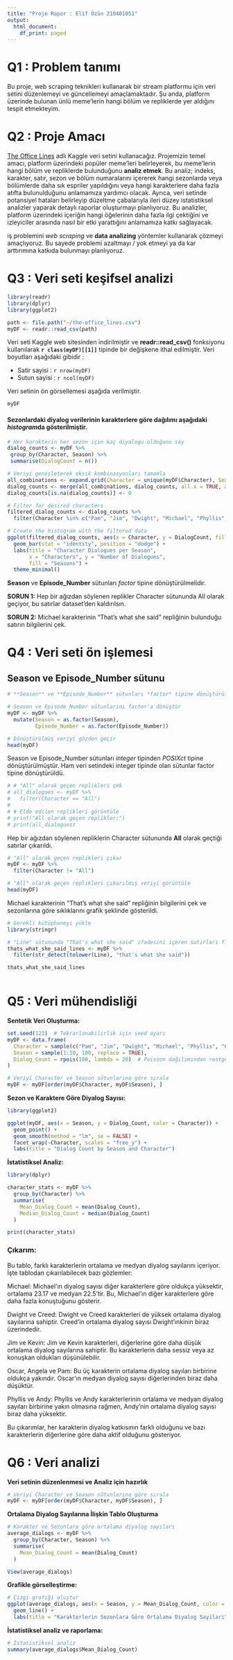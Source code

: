 ```yaml
---
title: "Proje Rapor : Elif Özün 210401051"
output:
  html_document:
    df_print: paged
---
```


# Q1 : Problem tanımı

Bu proje, web scraping teknikleri kullanarak bir stream platformu için veri setini düzenlemeyi ve güncellemeyi amaçlamaktadır. Şu anda, platform üzerinde bulunan ünlü meme'lerin hangi bölüm ve repliklerde yer aldığını tespit etmekteyim.


# Q2 : Proje Amacı

[The Office Lines](https://www.kaggle.com/datasets/fabriziocominetti/the-office-lines/) adlı Kaggle veri setini kullanacağız. Projemizin temel amacı, platform üzerindeki popüler meme'leri belirleyerek, bu meme'lerin hangi bölüm ve repliklerde bulunduğunu **analiz etmek**. Bu analiz; indeks, karakter, satır, sezon ve bölüm numaralarını içererek hangi sezonlarda veya bölümlerde daha sık espriler yapıldığını veya hangi karakterlere daha fazla atıfta bulunulduğunu anlamamıza yardımcı olacak. Ayrıca, veri setinde potansiyel hataları belirleyip düzeltme çabalarıyla ileri düzey istatistiksel analizler yaparak detaylı raporlar oluşturmayı planlıyoruz. Bu analizler, platform üzerindeki içeriğin hangi öğelerinin daha fazla ilgi çektiğini ve izleyiciler arasında nasıl bir etki yarattığını anlamamıza katkı sağlayacak.

iş problemini *web scraping* ve **data analizing** yöntemler kullanarak çözmeyi amaçlıyoruz. Bu sayede problemi azaltmayı / yok etmeyi ya da kar arttırımına katkıda bulunmayı planlıyoruz.


# Q3 : Veri seti keşifsel analizi

```r
library(readr)
library(dplyr)
library(ggplot2)

path <- file.path("~/the-office_lines.csv")
myDF <- readr::read_csv(path)
```

Veri seti Kaggle web sitesinden indirilmiştir ve **readr::read_csv()** fonksiyonu kullanılarak **`r class(myDF)[[1]]`** tipinde bir değişkene ithal edilmiştir. Veri boyutları aşağıdaki gibidir :

-   Satir sayisi : `r nrow(myDF)`
-   Sutun sayisi : `r ncol(myDF)`

Veri setinin ön görsellemesi aşağıda verilmiştir.

```r
myDF
```


#### Sezonlardaki diyalog verilerinin karakterlere göre dağılımı aşağıdaki *histogram*da gösterilmiştir.

```r
# Her karakterin her sezon için kaç diyalogu olduğunu say
dialog_counts <- myDF %>%
 group_by(Character, Season) %>%
 summarise(DialogCount = n())

# Veriyi genişleterek eksik kombinasyonları tamamla
all_combinations <- expand.grid(Character = unique(myDF$Character), Season = unique(myDF$Season))
dialog_counts <- merge(all_combinations, dialog_counts, all.x = TRUE, all.y = TRUE)
dialog_counts[is.na(dialog_counts)] <- 0

# Filter for desired characters
filtered_dialog_counts <- dialog_counts %>%
  filter(Character %in% c("Pam", "Jim", "Dwight", "Michael", "Phyllis", "Creed", "Oscar", "Angela", "Andy", "Kevin"))

# Create the histogram with the filtered data
ggplot(filtered_dialog_counts, aes(x = Character, y = DialogCount, fill = as.factor(Season))) +
  geom_bar(stat = "identity", position = "dodge") +
  labs(title = "Character Dialogues per Season",
       x = "Characters", y = "Number of Dialogues",
       fill = "Seasons") +
  theme_minimal()
```

**Season** ve **Episode_Number** sütunları *factor* tipine dönüştürülmelidir.

**SORUN 1:**
Hep bir ağızdan söylenen replikler Character sütununda All olarak geçiyor, bu satırlar dataset'den kaldırılsın.

**SORUN 2:**
Michael karakterinin "That's what she said" repliğinin bulunduğu satırın bilgilerini çek.




# Q4 : Veri seti ön işlemesi

## Season ve Episode_Number sütunu

```r
# **Season** ve **Episode_Number** sütunları *factor* tipine dönüştürülmüştür.

# Season ve Episode_Number sütunlarını factor'a dönüştür
myDF <- myDF %>%
  mutate(Season = as.factor(Season),
         Episode_Number = as.factor(Episode_Number))

# Dönüştürülmüş veriyi gözden geçir
head(myDF)

```

Season ve Episode_Number sütunları *integer* tipinden *POSIXct* tipine dönüştürülmüştür. Ham veri setindeki integer tipinde olan sütunlar factor tipine dönüştürüldü.


```r

# # "All" olarak geçen replikleri çek
# all_dialogues <- myDF %>%
#   filter(Character == "All")
# 
# # Elde edilen replikleri görüntüle
# print("All olarak geçen replikler:")
# print(all_dialogues)

```

Hep bir ağızdan söylenen repliklerin Character sütununda **All** olarak geçtiği satırlar çıkarıldı.

```r

# "All" olarak geçen replikleri çıkar
myDF <- myDF %>%
  filter(Character != "All")

# "All" olarak geçen replikleri çıkarılmış veriyi görüntüle
head(myDF)

```

Michael karakterinin "That's what she said" repliğinin bilgilerini çek ve sezonlarına göre sıklıklarını grafik şeklinde gösterildi.

```r
# Gerekli kütüphaneyi yükle
library(stringr)

# "Line" sütununda "That's what she said" ifadesini içeren satırları filtrele
thats_what_she_said_lines <- myDF %>%
  filter(str_detect(tolower(Line), "that's what she said"))

thats_what_she_said_lines



```


# Q5 : Veri mühendisliği

**Sentetik Veri Oluşturma:**
```r

set.seed(123)  # Tekrarlanabilirlik için seed ayarı
myDF <- data.frame(
  Character = sample(c("Pam", "Jim", "Dwight", "Michael", "Phyllis", "Creed", "Oscar", "Angela", "Andy", "Kevin"), 100, replace = TRUE),
  Season = sample(1:10, 100, replace = TRUE),
  Dialog_Count = rpois(100, lambda = 20)  # Poisson dağılımından rastgele değerler
)

# Veriyi Character ve Season sütunlarına göre sırala
myDF <- myDF[order(myDF$Character, myDF$Season), ]

```

**Sezon ve Karaktere Göre Diyalog Sayısı:**
```r
library(ggplot2)

ggplot(myDF, aes(x = Season, y = Dialog_Count, color = Character)) +
  geom_point() +
  geom_smooth(method = "lm", se = FALSE) +
  facet_wrap(~Character, scales = "free_y") +
  labs(title = "Dialog Count by Season and Character")

```

**İstatistiksel Analiz:**
```r

library(dplyr)

character_stats <- myDF %>%
  group_by(Character) %>%
  summarise(
    Mean_Dialog_Count = mean(Dialog_Count),
    Median_Dialog_Count = median(Dialog_Count)
  )

print(character_stats)
```
### Çıkarım:
Bu tablo, farklı karakterlerin ortalama ve medyan diyalog sayılarını içeriyor. İşte tablodan çıkarılabilecek bazı gözlemler:

Michael: Michael'ın diyalog sayısı diğer karakterlere göre oldukça yüksektir, ortalama 23.17 ve medyan 22.5'tir. Bu, Michael'ın diğer karakterlere göre daha fazla konuştuğunu gösterir.

Dwight ve Creed: Dwight ve Creed karakterleri de yüksek ortalama diyalog sayılarına sahiptir. Creed'in ortalama diyalog sayısı Dwight'ınkinin biraz üzerindedir.

Jim ve Kevin: Jim ve Kevin karakterleri, diğerlerine göre daha düşük ortalama diyalog sayılarına sahiptir. Bu karakterlerin daha sessiz veya az konuşkan oldukları düşünülebilir.

Oscar, Angela ve Pam: Bu üç karakterin ortalama diyalog sayıları birbirine oldukça yakındır. Oscar'ın medyan diyalog sayısı diğerlerinden biraz daha düşüktür.

Phyllis ve Andy: Phyllis ve Andy karakterlerinin ortalama ve medyan diyalog sayıları birbirine yakın olmasına rağmen, Andy'nin ortalama diyalog sayısı biraz daha yüksektir.

Bu çıkarımlar, her karakterin diyalog katkısının farklı olduğunu ve bazı karakterlerin diğerlerine göre daha aktif olduğunu gösteriyor.



# Q6 : Veri analizi

**Veri setinin düzenlenmesi ve Analiz için hazırlık**
```r

# Veriyi Character ve Season sütunlarına göre sırala
myDF <- myDF[order(myDF$Character, myDF$Season), ]
```

**Ortalama Diyalog Sayılarına İlişkin Tablo Oluşturma**
```r
# Karakter ve Sezonlara göre ortalama diyalog sayıları
average_dialogs <- myDF %>%
  group_by(Character, Season) %>%
  summarise(
    Mean_Dialog_Count = mean(Dialog_Count)
  )

View(average_dialogs)
```

**Grafikle görselleştirme:**

```r

# Çizgi grafiği oluştur
ggplot(average_dialogs, aes(x = Season, y = Mean_Dialog_Count, color = Character)) +
  geom_line() +
  labs(title = "Karakterlerin Sezonlara Göre Ortalama Diyalog Sayilari")
```
**İstatistiksel analiz ve raporlama:**
```r
# İstatistiksel analiz
summary(average_dialogs$Mean_Dialog_Count)

```

